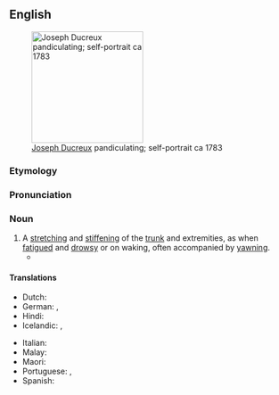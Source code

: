 ==English==
[[Image:Joseph Ducreux (French - Self-Portrait, Yawning - Google Art Project.jpg|thumb|200px|right|[[w:Joseph Ducreux|Joseph Ducreux]] pandiculating; self-portrait ca 1783]]

===Etymology===
{{suffix|en|pandiculate|ion}}

===Pronunciation===
{{rhymes|en|eɪʃən}}

===Noun===
{{en-noun|~}}

# A [[stretch]]ing and [[stiffen]]ing of the [[trunk]] and extremities, as when [[fatigue]]d and [[drowsy]] or on waking, often accompanied by [[yawn]]ing.
#* {{quote-book|en|year=1993|author=John Banville|title=Ghosts|passage=If I were a visitor from another planet - but then, am I not a visitor from another planet? - I think that of all the earthlings' quirks it is the act of '''pandiculation''' that would surprise and fascinate me most, that slow stretch and then the soundless ape-howl, in which they indulge themselves with such languorous relish.}}

====Translations====
{{trans-top|stretching and stiffening of the trunk and extremities as when fatigued and drowsy}}
* Dutch: {{t|nl|zich uitrekken}}
* German: {{t+|de|räkeln}}, {{t+|de|strecken}}
* Hindi: {{t|hi|अंगड़ाई|f}}
* Icelandic: {{t|is|syfjuteygjur|f-p}}, {{t|is|morgunteygjur|f-p}}
{{trans-mid}}
* Italian: {{t|it|stendersi}}
* Malay: {{t|ms|menggeliat}}
* Maori: {{t|mi|taiaroa}}
* Portuguese: {{t|pt|pandicular}}, {{t+|pt|espreguiçar}}
* Spanish: {{t+|es|estiramiento|m}}
{{trans-bottom}}

{{Webster 1913}}